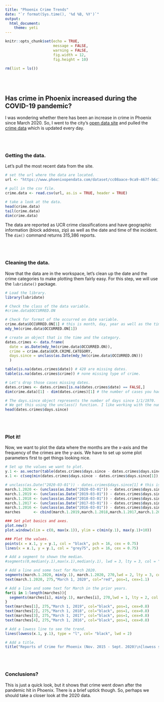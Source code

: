 ```yaml
---
title: "Phoenix Crime Trends"
date: "`r format(Sys.time(), '%d %B, %Y')`"
output: 
  html_document:
    theme: yeti
---
```


```r

knitr::opts_chunk$set(echo = TRUE, 
                      message = FALSE, 
                      warning = FALSE, 
                      fig.width = 12, 
                      fig.height = 10)

rm(list = ls())

```

<br><br>

## Has crime in Phoenix increased during the COVID-19 pandemic?  

I was wondering whether there has been an increase in crime in Phoenix since March 2020. So, I went to the city's [open data site](https://www.phoenixopendata.com) and pulled the [crime data](https://www.phoenixopendata.com/dataset/crime-data/resource/0ce3411a-2fc6-4302-a33f-167f68608a20) which is updated every day.  

<br><br>

### Getting the data.  

Let's pull the most recent data from the site.

```r

# set the url where the data are located.
url <- "https://www.phoenixopendata.com/dataset/cc08aace-9ca9-467f-b6c1-f0879ab1a358/resource/0ce3411a-2fc6-4302-a33f-167f68608a20/download/crimestat.csv"

# pull in the csv file.
crime.data <- read.csv(url, as.is = TRUE, header = TRUE)

# take a look at the data.
head(crime.data)  
tail(crime.data)
dim(crime.data)

```  

The data are reported as UCR crime classifications and have geographic information (block address, zip) as well as the date and time of the incident. The `dim()` command returns 315,386 reports.

<br><br>

### Cleaning the data.  

Now that the data are in the workspace, let's clean up the date and the crime categories to make plotting them fairly easy. For this step, we will use the  `lubridate()` package.

```r

# Load the library.
library(lubridate)

# Check the class of the data variable.
#crime.data$OCCURRED.ON

# Check for format of the occurred on date variable.
crime.data$OCCURRED.ON[1] # this is month, day, year as well as the time (hours and minutes).
mdy_hm(crime.data$OCCURRED.ON[1])

# create an object that is the time and the category.
dates.crimes <- data.frame(
  date = as.Date(mdy_hm(crime.data$OCCURRED.ON)),
  crime = crime.data$UCR.CRIME.CATEGORY,
  days.since = unclass(as.Date(mdy_hm(crime.data$OCCURRED.ON))) 
  )

table(is.na(dates.crimes$date)) # 420 are missing dates.
table(is.na(dates.crimes$crime)) # none missing type of crime.

# Let's drop those cases missing dates.
dates.crimes <- dates.crimes[is.na(dates.crimes$date) == FALSE,]
dim(crime.data)[1] - dim(dates.crimes)[1] # the number of cases you had to drop due to missing.

# The days.since object represents the number of days since 1/1/1970.
# We got this using the unclass() function. I like working with the numbers.
head(dates.crimes$days.since)

```

<br><br>

### Plot it!

Now, we want to plot the data where the months are the x-axis and the frequency of the crimes are the y-axis. We have to set up some plot parameters first to get things looking nice.

```r

# Set up the values we want to plot.
y.1 <- as.vector(table(dates.crimes$days.since - dates.crimes$days.since[1]))
x.1 <- c(seq(min(dates.crimes$days.since - dates.crimes$days.since[1]),max(dates.crimes$days.since - dates.crimes$days.since[1]),length.out = length(y.1)))

# unclass(as.Date("2020-03-01")) - dates.crimes$days.since[1] # this is March 1st 2020.
march.1.2020 <- (unclass(as.Date("2020-03-01")) - dates.crimes$days.since[1])
march.1.2019 <- (unclass(as.Date("2019-03-01")) - dates.crimes$days.since[1])
march.1.2018 <- (unclass(as.Date("2018-03-01")) - dates.crimes$days.since[1])
march.1.2017 <- (unclass(as.Date("2017-03-01")) - dates.crimes$days.since[1])
march.1.2016 <- (unclass(as.Date("2016-03-01")) - dates.crimes$days.since[1])
marches      <- cbind(march.1.2019,march.1.2018,march.1.2017,march.1.2016)

### Set plot basics and axes.
plot.new()
plot.window(xlim = c(0, max(x.1)), ylim = c(min(y.1), max(y.1)+10))   

### Plot the values.  
points(x = x.1, y = y.1, col = "black", pch = 16, cex = 0.75)
lines(x = x.1, y = y.1, col = "grey75", pch = 16, cex = 0.75)

# Add a segment to shown the median.
#segments(0,median(y.1),max(x.1),median(y.1), lwd = 3, lty = 3, col = "black")

# Add a line and some text for March 2020.
segments(march.1.2020, min(y.1), march.1.2020, 270,lwd = 2, lty = 3, col = "red")
text(march.1.2020, 275,"March 1, 2020", col="red", pos=1, cex=1.1)

# Add a line and some text for March in the prior years.
for(i in 1:length(marches)){
  segments(marches[i], min(y.1), marches[i], 270,lwd = 1, lty = 2, col = "black")
}
text(marches[1], 275,"March 1, 2019", col="black", pos=1, cex=0.8)
text(marches[2], 275,"March 1, 2018", col="black", pos=1, cex=0.8)
text(marches[3], 275,"March 1, 2017", col="black", pos=1, cex=0.8)
text(marches[4], 275,"March 1, 2016", col="black", pos=1, cex=0.8)

# Add a lowess line to see the trend.
lines(lowess(x.1, y.1), type = "l", col= "black", lwd = 2)

# Add a title.
title("Reports of Crime for Phoenix (Nov. 2015 - Sept. 2020)\n[lowess shown in horizontal black line]")

```

<br><br>

### Conclusions?  

This is just a quick look, but it shows that crime went down after the pandemic hit in Phoenix. There is a brief uptick though. So, perhaps we should take a closer look at the 2020 data.

